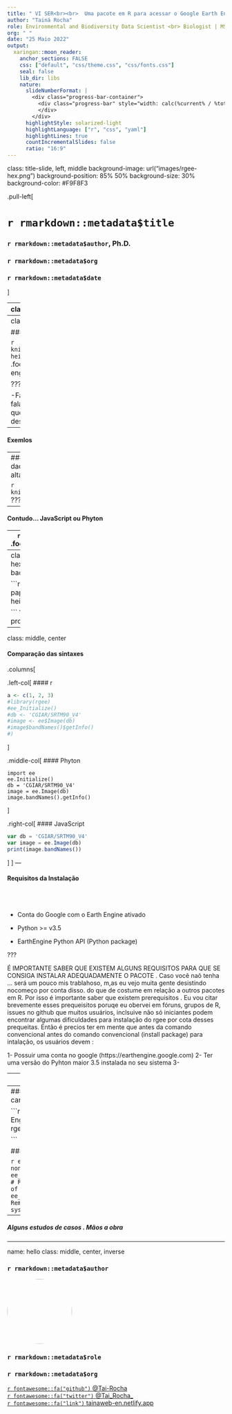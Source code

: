 ```yaml
---
title: " VI SER<br><br>  Uma pacote em R para acessar o Google Earth Engine" 
author: "Tainá Rocha"
role: Environmental and Biodiversity Data Scientist <br> Biologist | MSc. in Environmental biology | PhD. in Zoology 
org: " "
date: "25 Maio 2022"
output:
  xaringan::moon_reader:
    anchor_sections: FALSE
    css: ["default", "css/theme.css", "css/fonts.css"]
    seal: false 
    lib_dir: libs
    nature:
      slideNumberFormat: |
        <div class="progress-bar-container">
          <div class="progress-bar" style="width: calc(%current% / %total% * 100%);">
          </div>
        </div>
      highlightStyle: solarized-light
      highlightLanguage: ["r", "css", "yaml"]
      highlightLines: true
      countIncrementalSlides: false
      ratio: "16:9"
---
```


class: title-slide, left, middle
background-image: url("images/rgee-hex.png")
background-position: 85% 50%
background-size: 30%
background-color: #F9F8F3

.pull-left[

# `r rmarkdown::metadata$title`

### `r rmarkdown::metadata$author`, Ph.D.

### `r rmarkdown::metadata$org`

### `r rmarkdown::metadata$date`
]


---
class: middle, center

# Roteiro

.columns[

.left-col[
### Google Earth Engine (GEE) e rgee

<img style="border-radius: 50%;" src="https://img2.gratispng.com/20190319/fwp/kisspng-question-mark-information-image-portable-network-g-online-classess-online-classes-wsu-5c90886ee672e3.3688816615529759829439.jpg" width="150px"/>

[`r fontawesome::fa("github")` @apreshill](https://github.com/apreshill)    
[`r fontawesome::fa("twitter")` @apreshill](https://twitter.com/apreshill)   
[`r fontawesome::fa("link")` alison.rbind.io](https://alison.rbind.io)
]

.middle-col[
### Requisitos de Instalção <br> e Funções Básicas  

<img style="border-radius: 50%;" src="https://user-images.githubusercontent.com/16768318/71569603-3341d680-2ac8-11ea-8787-4dd1fbba326f.png" width="150px"/>

[`r fontawesome::fa("github")` @cderv](https://github.com/cderv)    
[`r fontawesome::fa("twitter")` @chrisderv](https://twitter.com/chrisderv)   
]


.right-col[
### Um estudo de caso

<img style="border-radius: 50%; object-fit: cover;" src="https://pbs.twimg.com/media/EgqKANjVkAEVDtb.jpg" width="150px" height="150px"/>

[`r fontawesome::fa("github")` @yihui](https://github.com/yihui)    
[`r fontawesome::fa("twitter")` @xieyihui](https://twitter.com/xieyihui)   
[`r fontawesome::fa("link")` yihui.org](https://yihui.org/)
]
]

---
class: middle 

#### GEE

```r
knitr::include_url("https://earthengine.google.com/", height = 450)
```
.footnote[https://developers.google.com/earth-engine/datasets/"]

???

-Falar de dados geosespaciais... ambinetais, utilidade. falar das anlaises qwue são feitas.  Figura do GEE 
-Falar que o google oferece sua infraestrutura para analise desses dados ( verificar questão de limites)

---
#### Exemlos 




---
#### Volume de dados | Resolução de dados -> Demanda por processamento de alta perfomance 

```r
knitr::include_graphics("images/res.png")
```
???

---

#### Contudo... JavaScript ou Phyton 

--
```r
knitr::include_graphics("images/cejs.png")
```
.footnote[https://code.earthengine.google.com/"]
---
class: middle 
background-image: url(images/rgee-hex.png)
background-position: 50% 5%
background-size: 5%


```r
knitr::include_url("https://www.theoj.org/joss-papers/joss.02272/10.21105.joss.02272.pdf", height = 450)

```
???
Surge como mais uma alternativa. 
Falar da propsta do rgee e como ele acessa a API
---
class: middle, center

#### Comparação das sintaxes 
.columns[

.left-col[
#### r

```r
a <- c(1, 2, 3)
#library(rgee)
#ee_Initialize()
#db <- 'CGIAR/SRTM90_V4'
#image <- ee$Image(db)
#image$bandNames()$getInfo()
#)
```

]

.middle-col[
#### Phyton 
```phyton
import ee
ee.Initialize()
db = 'CGIAR/SRTM90_V4'
image = ee.Image(db)
image.bandNames().getInfo()
```
]


.right-col[
#### JavaScript

```js
var db = 'CGIAR/SRTM90_V4'
var image = ee.Image(db)
print(image.bandNames())
```
]
]
---

#### Requisitos da Instalação
<br>
<br>

- Conta do Google com o Earth Engine ativado

- Python >= v3.5

- EarthEngine Python API (Python package)

???

É IMPORTANTE SABER QUE EXISTEM ALGUNS REQUISITOS PARA QUE SE CONSIGA INSTALAR ADEQUADAMENTE O PACOTE . Caso vocẽ naõ tenha ... será um pouco mis trablahoso, m,as eu vejo muita gente desistindo nocomeço por conta disso. do que de costume em relação a outros pacotes em R. Por isso é importante saber que existem prerequisitos . Eu vou citar brevemente esses prequeisitos poruqe eu obervei em fóruns, grupos de R, issues no github que muitos usuários, inclsuive não só iniciantes podem encontrar algumas dificuldades para instalação do rgee por cota desses prequeitas. Então é precios ter em mente que antes da comando convencional antes do comando convencional (install package) para intalação, os usuários devem :

1- Possuir uma conta no google (https://earthengine.google.com)
2- Ter uma versão do Pyhton maior 3.5 instalada no seu sistema 
3- 



---
####  Instalação

```r
install.packages("reticulate")

install.packages("rgee")

#rgee::ee_install()
```

#### Ou

```r
#library(rgee)

#ee::install
```
---
#### Após instalado e carregado 

```r
# Initialize Earth Engine!
rgee::ee_Initialize()

```

### Adidionalmente 


```r
ee_check() # Check non-R dependencies
ee_clean_credentials() # Remove credentials of a specific user
ee_clean_pyenv() # Remove reticulate system variables
```

---
##### Alguns estudos de casos  . Mãos a obra 

---
name: hello
class: middle, center, inverse


### `r rmarkdown::metadata$author`

<img style="border-radius: 50%;" src="https://avatars.githubusercontent.com/u/11633554?v=4" width="150px"/>

### `r rmarkdown::metadata$role`

### `r rmarkdown::metadata$org`

[`r fontawesome::fa("github")` @Tai-Rocha](https://github.com/Tai-Rocha)    
[`r fontawesome::fa("twitter")` @Tai_Rocha_](https://twitter.com/Tai_Rocha_)   
[`r fontawesome::fa("link")` tainaweb-en.netlify.app](https://tainaweb-en.netlify.app/)

